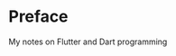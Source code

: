 # Preface {.unnumbered}

::: {.callout-note appearance="default" collapse="false"}
My notes on Flutter and Dart programming
:::


